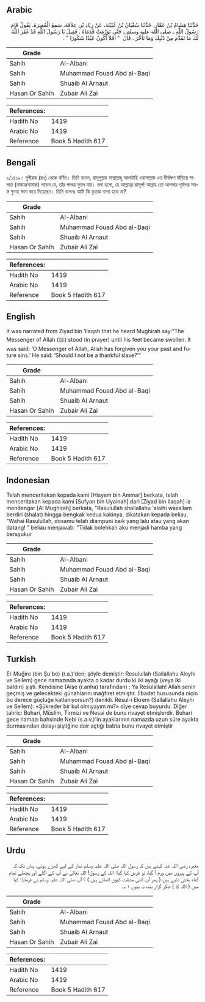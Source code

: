 ## Arabic


<div dir="rtl" lang="ar" style={{fontSize:'larger',backgroundColor:'#f8f9fa',padding:20}}>
حَدَّثَنَا هِشَامُ بْنُ عَمَّارٍ، حَدَّثَنَا سُفْيَانُ بْنُ عُيَيْنَةَ، عَنْ زِيَادِ بْنِ عِلاَقَةَ، سَمِعَ الْمُغِيرَةَ، يَقُولُ قَامَ رَسُولُ اللَّهِ ـ صلى الله عليه وسلم ـ حَتَّى تَوَرَّمَتْ قَدَمَاهُ ‏.‏ فَقِيلَ يَا رَسُولَ اللَّهِ قَدْ غَفَرَ اللَّهُ لَكَ مَا تَقَدَّمَ مِنْ ذَنْبِكَ وَمَا تَأَخَّرَ ‏.‏ قَالَ ‏ "‏ أَفَلاَ أَكُونُ عَبْدًا شَكُورًا ‏"‏ ‏.‏
</div>
<div style={{backgroundColor:'#f8f9fa',padding:20, marginBottom: 10}}><table> <thead> <tr> <th>Grade</th> <th></th> </tr> </thead> <tbody> <tr><td>Sahih</td><td>Al-Albani</td></tr><tr><td>Sahih</td><td>Muhammad Fouad Abd al-Baqi</td></tr><tr><td>Sahih</td><td>Shuaib Al Arnaut</td></tr><tr><td>Hasan Or Sahih</td><td>Zubair Ali Zai</td></tr></tbody></table><table> <thead> <tr> <th>References:</th> <th></th> </tr> </thead> <tbody><tr><td>Hadith No</td><td>1419</td></tr><tr><td>Arabic No</td><td>1419</td></tr><tr><td>Reference</td><td>Book 5 Hadith 617</td></tr></tbody></table></div>

## Bengali


<div dir="ltr" lang="bn" style={{fontSize:'larger',backgroundColor:'#f8f9fa',padding:20}}>
২/১৪১৯। মুগীরাহ (রাঃ) থেকে বর্ণিত। তিনি বলেন, রাসূলুল্লাহ সাল্লাল্লাহু আলাইহি ওয়াসাল্লাম এত দীর্ঘক্ষণ দাঁড়িয়ে সালাত (নামায/নামাজ) পড়েন যে, তাঁর পদদ্বয় ফুলে যায়। বলা হলো, হে আল্লাহ্‌র রাসূল! আল্লাহ তো আপনার পূর্বাপর সমস্ত গুনাহ ক্ষমা করে দিয়েছেন। তিনি বলেনঃ আমি কি কৃতজ্ঞ বান্দা হবো না?
</div>
<div style={{backgroundColor:'#f8f9fa',padding:20, marginBottom: 10}}><table> <thead> <tr> <th>Grade</th> <th></th> </tr> </thead> <tbody> <tr><td>Sahih</td><td>Al-Albani</td></tr><tr><td>Sahih</td><td>Muhammad Fouad Abd al-Baqi</td></tr><tr><td>Sahih</td><td>Shuaib Al Arnaut</td></tr><tr><td>Hasan Or Sahih</td><td>Zubair Ali Zai</td></tr></tbody></table><table> <thead> <tr> <th>References:</th> <th></th> </tr> </thead> <tbody><tr><td>Hadith No</td><td>1419</td></tr><tr><td>Arabic No</td><td>1419</td></tr><tr><td>Reference</td><td>Book 5 Hadith 617</td></tr></tbody></table></div>

## English


<div dir="ltr" lang="en" style={{fontSize:'larger',backgroundColor:'#f8f9fa',padding:20}}>
It was narrated from Ziyad bin ‘Ilaqah that he heard Mughirah say:“The Messenger of Allah (ﷺ) stood (in prayer) until his feet became swollen. It was said: ‘O Messenger of Allah, Allah has forgiven you your past and future sins.’ He said: ‘Should I not be a thankful slave?’”
</div>
<div style={{backgroundColor:'#f8f9fa',padding:20, marginBottom: 10}}><table> <thead> <tr> <th>Grade</th> <th></th> </tr> </thead> <tbody> <tr><td>Sahih</td><td>Al-Albani</td></tr><tr><td>Sahih</td><td>Muhammad Fouad Abd al-Baqi</td></tr><tr><td>Sahih</td><td>Shuaib Al Arnaut</td></tr><tr><td>Hasan Or Sahih</td><td>Zubair Ali Zai</td></tr></tbody></table><table> <thead> <tr> <th>References:</th> <th></th> </tr> </thead> <tbody><tr><td>Hadith No</td><td>1419</td></tr><tr><td>Arabic No</td><td>1419</td></tr><tr><td>Reference</td><td>Book 5 Hadith 617</td></tr></tbody></table></div>

## Indonesian


<div dir="ltr" lang="id" style={{fontSize:'larger',backgroundColor:'#f8f9fa',padding:20}}>
Telah menceritakan kepada kami [Hisyam bin Ammar] berkata, telah menceritakan kepada kami [Sufyan bin Uyainah] dari [Ziyad bin Ilaqah] ia mendengar [Al Mughirah] berkata, "Rasulullah shallallahu 'alaihi wasallam berdiri (shalat) hingga bengkak kedua kakinya, dikatakan kepada beliau, "Wahai Rasulullah, dosamu telah diampuni baik yang lalu atau yang akan datang! " beliau menjawab: "Tidak bolehkah aku menjadi hamba yang bersyukur
</div>
<div style={{backgroundColor:'#f8f9fa',padding:20, marginBottom: 10}}><table> <thead> <tr> <th>Grade</th> <th></th> </tr> </thead> <tbody> <tr><td>Sahih</td><td>Al-Albani</td></tr><tr><td>Sahih</td><td>Muhammad Fouad Abd al-Baqi</td></tr><tr><td>Sahih</td><td>Shuaib Al Arnaut</td></tr><tr><td>Hasan Or Sahih</td><td>Zubair Ali Zai</td></tr></tbody></table><table> <thead> <tr> <th>References:</th> <th></th> </tr> </thead> <tbody><tr><td>Hadith No</td><td>1419</td></tr><tr><td>Arabic No</td><td>1419</td></tr><tr><td>Reference</td><td>Book 5 Hadith 617</td></tr></tbody></table></div>

## Turkish


<div dir="ltr" lang="tr" style={{fontSize:'larger',backgroundColor:'#f8f9fa',padding:20}}>
El-Muğire (bin Şu'be) (r.a.)'den; şöyle demiştir: Resulullah (Sallallahu Aleyhi ve Sellem) gece namazında ayakta o kadar durdu ki iki ayağı (veya iki baldırı) şişti. Kendisine (Aişe (r.anha) tarafından) : Ya Resulallah! Allah senin geçmiş ve gelecekteki günahlarını mağfiret etmiştir. (İbadet hususunda niçin bu derece güçlüğe katlanıyorsun?) denildi. Resul-i Ekrem (Sallallahu Aleyhi ve Sellem): «Şükreder bir kul olmıyayım mı?» diye cevap buyurdu. Diğer tahric: Buhari, Müslim, Tirmizi ve Nesai de bunu rivayet etmişlerdir. Buhari gece namazı bahsinde Nebi (s.a.v.)'in ayaklarının namazda uzun süre ayakta durmasından dolayı şiştiğine dair açtığı babta bunu rivayet etmiştir
</div>
<div style={{backgroundColor:'#f8f9fa',padding:20, marginBottom: 10}}><table> <thead> <tr> <th>Grade</th> <th></th> </tr> </thead> <tbody> <tr><td>Sahih</td><td>Al-Albani</td></tr><tr><td>Sahih</td><td>Muhammad Fouad Abd al-Baqi</td></tr><tr><td>Sahih</td><td>Shuaib Al Arnaut</td></tr><tr><td>Hasan Or Sahih</td><td>Zubair Ali Zai</td></tr></tbody></table><table> <thead> <tr> <th>References:</th> <th></th> </tr> </thead> <tbody><tr><td>Hadith No</td><td>1419</td></tr><tr><td>Arabic No</td><td>1419</td></tr><tr><td>Reference</td><td>Book 5 Hadith 617</td></tr></tbody></table></div>

## Urdu


<div dir="rtl" lang="ur" style={{fontSize:'larger',backgroundColor:'#f8f9fa',padding:20}}>
مغیرہ رضی اللہ عنہ کہتے ہیں کہ رسول اللہ صلی اللہ علیہ وسلم نماز کے لیے کھڑے ہوئے، یہاں تک کہ آپ کے پیروں میں ورم آ گیا، تو عرض کیا گیا: اللہ کے رسول! اللہ تعالیٰ نے آپ کے اگلے اور پچھلے تمام گناہ بخش دئیے ہیں ( پھر آپ اتنی مشقت کیوں اٹھاتے ہیں ) ؟ آپ صلی اللہ علیہ وسلم نے فرمایا: کیا میں ( اللہ کا ) شکر گزار بندہ نہ بنوں ۱؎۔
</div>
<div style={{backgroundColor:'#f8f9fa',padding:20, marginBottom: 10}}><table> <thead> <tr> <th>Grade</th> <th></th> </tr> </thead> <tbody> <tr><td>Sahih</td><td>Al-Albani</td></tr><tr><td>Sahih</td><td>Muhammad Fouad Abd al-Baqi</td></tr><tr><td>Sahih</td><td>Shuaib Al Arnaut</td></tr><tr><td>Hasan Or Sahih</td><td>Zubair Ali Zai</td></tr></tbody></table><table> <thead> <tr> <th>References:</th> <th></th> </tr> </thead> <tbody><tr><td>Hadith No</td><td>1419</td></tr><tr><td>Arabic No</td><td>1419</td></tr><tr><td>Reference</td><td>Book 5 Hadith 617</td></tr></tbody></table></div>